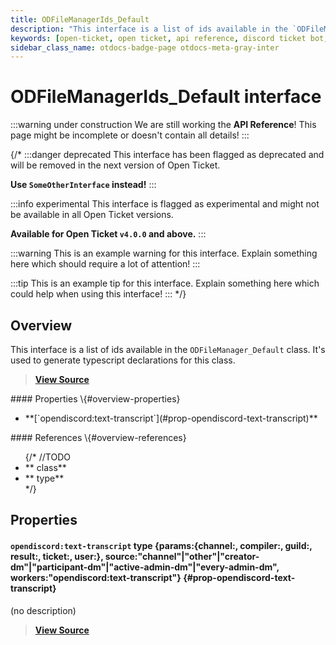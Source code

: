 ```yaml
---
title: ODFileManagerIds_Default
description: "This interface is a list of ids available in the `ODFileManager_Default` class. It's used to generate typescript declarations for this class."
keywords: [open-ticket, open ticket, api reference, discord ticket bot, interface]
sidebar_class_name: otdocs-badge-page otdocs-meta-gray-inter
---
```

<head>
    <link rel="apple-touch-icon" href="/img/logo_vertical.png"/>
</head>

# ODFileManagerIds_Default <M color="gray">interface</M>

:::warning under construction
We are still working the **API Reference**! This page might be incomplete or doesn't contain all details!
:::

{/*
:::danger deprecated
This interface has been flagged as deprecated and will be removed in the next version of Open Ticket.

**Use `SomeOtherInterface` instead!**
:::

:::info experimental
This interface is flagged as experimental and might not be available in all Open Ticket versions.

**Available for Open Ticket `v4.0.0` and above.**
:::

:::warning
This is an example warning for this interface. Explain something here which should require a lot of attention!
:::

:::tip
This is an example tip for this interface. Explain something here which could help when using this interface!
:::
*/}

## Overview
This interface is a list of ids available in the `ODFileManager_Default` class.
It's used to generate typescript declarations for this class.

> [**View Source**](https://otgithub.dj-dj.be/tree/main/src/core/api/defaults/builder.ts#L172)

<FlexHorizontal>
<div style={{width:"50%"}} className="otdocs-flex-mobile-width">
    #### Properties \{#overview-properties}
    <ul>
        <li>**[`opendiscord:text-transcript`](#prop-opendiscord-text-transcript)**</li>
    </ul>
</div>
<div style={{width:"50%"}} className="otdocs-flex-mobile-width">
    #### References \{#overview-references}
    <ul>
        {/*
        //TODO
        <li>**<code><ApiUrl url="class:ODId" label="api.ODId"/></code> <M color="purple">class</M>**</li>
        <li>**<code><ApiUrl url="type:ODExampleType" label="api.ODExampleType"/></code> <M color="brown">type</M>**</li>
        */}
    </ul>
</div>
</FlexHorizontal>

## Properties
<Divider></Divider>
#### `opendiscord:text-transcript` <M color="brown">type</M> <ApiBlock>\{params:\{channel:<ApiUrl url="https://discord.js.org/docs/packages/discord.js/main/GuildTextBasedChannel:TypeAlias" label="discord.GuildTextBasedChannel"/>, compiler:<ApiUrl url="class:ODTranscriptCompiler" label="api.ODTranscriptCompiler"/>, guild:<ApiUrl url="https://discord.js.org/docs/packages/discord.js/main/Guild:Class" label="discord.Guild"/>, result:<ApiUrl url="interface:ODTranscriptCompilerCompileResult" label="api.ODTranscriptCompilerCompileResult"/>, ticket:<ApiUrl url="class:ODTicket" label="api.ODTicket"/>, user:<ApiUrl url="https://discord.js.org/docs/packages/discord.js/main/User:Class" label="discord.User"/>\}, source:"channel"|"other"|"creator-dm"|"participant-dm"|"active-admin-dm"|"every-admin-dm", workers:"opendiscord:text-transcript"\}</ApiBlock> \{#prop-opendiscord-text-transcript}
(no description)

> [**View Source**](https://otgithub.dj-dj.be/tree/main/src/core/api/defaults/builder.ts#L173)

<Divider></Divider>

